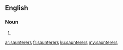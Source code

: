 ==English==

===Noun===
{{head|en|plural}}

# {{plural of|saunterer|lang=en|nocat=1}}

[[ar:saunterers]]
[[fr:saunterers]]
[[ku:saunterers]]
[[my:saunterers]]